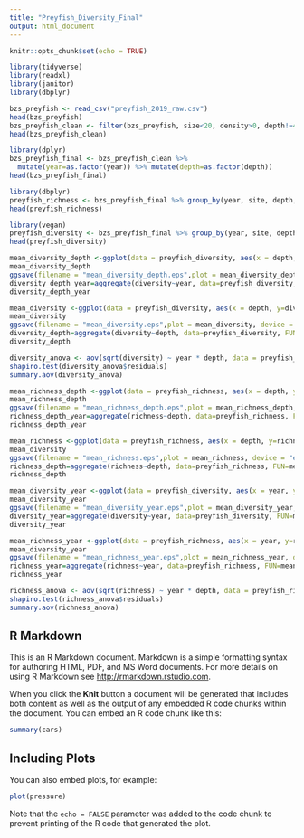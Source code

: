 ```yaml
---
title: "Preyfish_Diversity_Final"
output: html_document
---
```


```r
knitr::opts_chunk$set(echo = TRUE)
```

```r
library(tidyverse)
library(readxl)
library(janitor)
library(dbplyr)
```

```r
bzs_preyfish <- read_csv("preyfish_2019_raw.csv")
head(bzs_preyfish)
bzs_preyfish_clean <- filter(bzs_preyfish, size<20, density>0, depth!=45, site!= "North Northeast")
head(bzs_preyfish_clean)
```

```r
library(dplyr)
bzs_preyfish_final <- bzs_preyfish_clean %>%
  mutate(year=as.factor(year)) %>% mutate(depth=as.factor(depth))
head(bzs_preyfish_final)
```

```r
library(dbplyr)
preyfish_richness <- bzs_preyfish_final %>% group_by(year, site, depth, transect) %>% summarise(richness = n_distinct(species))
head(preyfish_richness)
```

```r
library(vegan)
preyfish_diversity <- bzs_preyfish_final %>% group_by(year, site, depth, transect) %>% summarise(diversity = diversity(density, "shannon"))
head(preyfish_diversity)
```

```r
mean_diversity_depth <-ggplot(data = preyfish_diversity, aes(x = depth, y=diversity, fill = year)) + geom_bar(stat = "summary", fun.y = "mean", position = "dodge", color = "black") + labs(y = "Mean Species Diversity (Shannon Index)", x = "Depth (m)") + stat_summary(geom = "errorbar", fun.data = mean_se, position = "dodge") + scale_fill_brewer(palette = "Paired", labels = c("2014", "2019"), name = ("Survey Year")) +theme_classic() + theme(legend.title = element_text(size = 14), legend.text = element_text(size = 12)) + theme(axis.text = element_text(size = 12), axis.title = element_text(size = 14))
mean_diversity_depth
ggsave(filename = "mean_diversity_depth.eps",plot = mean_diversity_depth, device = "eps",width = 6,height = 4,dpi = 600)
diversity_depth_year=aggregate(diversity~year, data=preyfish_diversity, FUN=mean)
diversity_depth_year
```

```r
mean_diversity <-ggplot(data = preyfish_diversity, aes(x = depth, y=diversity, fill = depth)) + geom_bar(stat = "summary", fun.y = "mean", position = "dodge", color = "black") + labs(y = "Mean Species Diversity (Shannon Index)", x = "Depth (m)") + stat_summary(geom = "errorbar", fun.data = mean_se, position = "dodge") + scale_fill_brewer(palette = "Blues") +theme_classic() + theme(legend.position = "none") + theme(axis.text = element_text(size = 12), axis.title = element_text(size = 14))
mean_diversity
ggsave(filename = "mean_diversity.eps",plot = mean_diversity, device = "eps",width = 6,height = 4,dpi = 600)
diversity_depth=aggregate(diversity~depth, data=preyfish_diversity, FUN=mean)
diversity_depth
```

```r
diversity_anova <- aov(sqrt(diversity) ~ year * depth, data = preyfish_diversity)
shapiro.test(diversity_anova$residuals)
summary.aov(diversity_anova)
```

```r
mean_richness_depth <-ggplot(data = preyfish_richness, aes(x = depth, y=richness, fill = year)) + geom_bar(stat = "summary", fun.y = "mean", position = "dodge", color = "black") + labs(y = "Mean Species Richness", x = "Depth (m)") + stat_summary(geom = "errorbar", fun.data = mean_se, position = "dodge") + scale_fill_brewer(palette = "Paired", labels = c("2014", "2019"), name = ("Survey Year")) +theme_classic() + theme(legend.title = element_text(size = 14), legend.text = element_text(size = 12)) + theme(axis.text = element_text(size = 12), axis.title = element_text(size = 14))
mean_richness_depth
ggsave(filename = "mean_richness_depth.eps",plot = mean_richness_depth, device = "eps",width = 6,height = 4,dpi = 600)
richness_depth_year=aggregate(richness~depth, data=preyfish_richness, FUN=mean)
richness_depth_year
```

```r
mean_richness <-ggplot(data = preyfish_richness, aes(x = depth, y=richness, fill = depth)) + geom_bar(stat = "summary", fun.y = "mean", position = "dodge", color = "black") + labs(y = "Mean Species Richness", x = "Depth (m)") + stat_summary(geom = "errorbar", fun.data = mean_se, position = "dodge") + scale_fill_brewer(palette = "Blues") +theme_classic() + theme(legend.position = "none") + theme(axis.text = element_text(size = 12), axis.title = element_text(size = 14))
mean_diversity
ggsave(filename = "mean_richness.eps",plot = mean_richness, device = "eps",width = 6,height = 4,dpi = 600)
richness_depth=aggregate(richness~depth, data=preyfish_richness, FUN=mean)
richness_depth
```

```r
mean_diversity_year <-ggplot(data = preyfish_diversity, aes(x = year, y=diversity, fill = year)) + geom_bar(stat = "summary", fun.y = "mean", position = "dodge", color = "black") + labs(y = "Mean Species Diversity (Shannon Index)", x = "Year") + stat_summary(geom = "errorbar", fun.data = mean_se, position = "dodge") + scale_fill_brewer(palette = "Paired") +theme_classic() + theme(legend.position = "none")
mean_diversity_year
ggsave(filename = "mean_diversity_year.eps",plot = mean_diversity_year, device = "eps",width = 6,height = 4,dpi = 600)
diversity_year=aggregate(diversity~year, data=preyfish_diversity, FUN=mean)
diversity_year
```

```r
mean_richness_year <-ggplot(data = preyfish_richness, aes(x = year, y=richness, fill = year)) + geom_bar(stat = "summary", fun.y = "mean", position = "dodge", color = "black") + labs(y = "Mean Species Richness", x = "Year") + stat_summary(geom = "errorbar", fun.data = mean_se, position = "dodge") + scale_fill_brewer(palette = "Paired") +theme_classic() + theme(legend.position = "none")
mean_diversity_year
ggsave(filename = "mean_richness_year.eps",plot = mean_richness_year, device = "eps",width = 6,height = 4,dpi = 600)
richness_year=aggregate(richness~year, data=preyfish_richness, FUN=mean)
richness_year
```

```r
richness_anova <- aov(sqrt(richness) ~ year * depth, data = preyfish_richness)
shapiro.test(richness_anova$residuals)
summary.aov(richness_anova)
```
## R Markdown

This is an R Markdown document. Markdown is a simple formatting syntax for authoring HTML, PDF, and MS Word documents. For more details on using R Markdown see <http://rmarkdown.rstudio.com>.

When you click the **Knit** button a document will be generated that includes both content as well as the output of any embedded R code chunks within the document. You can embed an R code chunk like this:

```r
summary(cars)
```

## Including Plots

You can also embed plots, for example:

```r
plot(pressure)
```

Note that the `echo = FALSE` parameter was added to the code chunk to prevent printing of the R code that generated the plot.
